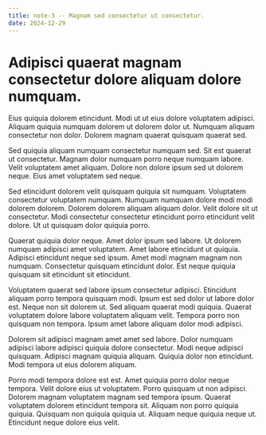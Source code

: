 ```yaml
---
title: note-3 -- Magnam sed consectetur ut consectetur.
date: 2024-12-29
---
```


# Adipisci quaerat magnam consectetur dolore aliquam dolore numquam.

Eius quiquia dolorem etincidunt. Modi ut ut eius dolore voluptatem adipisci. Aliquam quiquia numquam dolorem ut dolorem dolor ut. Numquam aliquam consectetur non dolor. Dolorem magnam quaerat quisquam quaerat sed.

Sed quiquia aliquam numquam consectetur numquam sed. Sit est quaerat ut consectetur. Magnam dolor numquam porro neque numquam labore. Velit voluptatem amet aliquam. Dolore non dolore ipsum sed ut dolorem neque. Eius amet voluptatem sed neque.

Sed etincidunt dolorem velit quisquam quiquia sit numquam. Voluptatem consectetur voluptatem numquam. Numquam numquam dolore modi modi dolorem dolorem. Dolorem dolorem aliquam aliquam dolor. Velit dolore sit ut consectetur. Modi consectetur consectetur etincidunt porro etincidunt velit dolore. Ut ut quisquam dolor quiquia porro.

Quaerat quiquia dolor neque. Amet dolor ipsum sed labore. Ut dolorem numquam adipisci amet voluptatem. Amet labore etincidunt ut quiquia. Adipisci etincidunt neque sed ipsum. Amet modi magnam magnam non numquam. Consectetur quisquam etincidunt dolor. Est neque quiquia quisquam sit etincidunt sit etincidunt.

Voluptatem quaerat sed labore ipsum consectetur adipisci. Etincidunt aliquam porro tempora quisquam modi. Ipsum est sed dolor ut labore dolor est. Neque non sit dolorem ut. Sed aliquam quaerat modi quiquia. Quaerat voluptatem dolore labore voluptatem aliquam velit. Tempora porro non quisquam non tempora. Ipsum amet labore aliquam dolor modi adipisci.

Dolorem sit adipisci magnam amet amet sed labore. Dolor numquam adipisci labore adipisci quiquia dolore consectetur. Modi neque adipisci quisquam. Adipisci magnam quiquia aliquam. Quiquia dolor non etincidunt. Modi tempora ut eius dolorem aliquam.

Porro modi tempora dolore est est. Amet quiquia porro dolor neque tempora. Velit dolore eius ut voluptatem. Porro quisquam ut non adipisci. Dolorem magnam voluptatem magnam sed tempora ipsum. Quaerat voluptatem dolorem etincidunt tempora sit. Aliquam non porro quiquia quiquia. Quisquam non quiquia quiquia ut. Aliquam neque quiquia neque ut. Etincidunt neque dolore eius velit.

